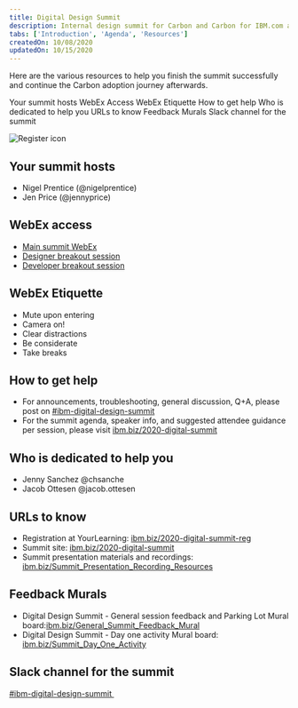 ```yaml
---
title: Digital Design Summit
description: Internal design summit for Carbon and Carbon for IBM.com adopters
tabs: ['Introduction', 'Agenda', 'Resources']
createdOn: 10/08/2020
updatedOn: 10/15/2020
---
```



<PageDescription>

Here are the various resources to help you finish the summit successfully and continue the Carbon adoption journey afterwards.

</PageDescription>

<AnchorLinks>

<AnchorLink>Your summit hosts</AnchorLink>
<AnchorLink>WebEx Access</AnchorLink>
<AnchorLink>WebEx Etiquette</AnchorLink>
<AnchorLink>How to get help</AnchorLink>
<AnchorLink>Who is dedicated to help you</AnchorLink>
<AnchorLink>URLs to know</AnchorLink>
<AnchorLink>Feedback Murals</AnchorLink>
<AnchorLink>Slack channel for the summit</AnchorLink>

</AnchorLinks>

<Row>

<Column colMd={4} colLg={4} noGutterSm>

<ResourceCard
      subTitle="2020 Digital Design Summit Registration"
      href="http://ibm.biz/2020-digital-summit-reg"
    >

![Register icon](./images/register-card-icon.png)
      
</ResourceCard>

</Column>

</Row>

<Row>

<Column colMd={8} colLg={16} noGutterSm>

## Your summit hosts
- Nigel Prentice (@nigelprentice)
- Jen Price (@jennyprice)

## WebEx access

- <a href="https://ibm.webex.com/meet/jennifer.price" target="_blank">Main summit WebEx</a>
- <a href="https://ibm.webex.com/meet/jennifer.price" target="_blank">Designer breakout session</a>
- <a href="https://ibm.webex.com/meet/jeff.chew" target="_blank">Developer breakout session</a>

## WebEx Etiquette

- Mute upon entering
- Camera on!
- Clear distractions
- Be considerate 
- Take breaks

## How to get help

- For announcements, troubleshooting, general discussion, Q+A, please post on <a href="https://ibm-studios.slack.com/archives/C01CEL0GSCD" target="_blank">#ibm-digital-design-summit</a>
- For the summit agenda, speaker info, and suggested attendee guidance per session, please visit <a href="http://ibm.biz/2020-digital-summit" target="_blank">ibm.biz/2020-digital-summit</a>

## Who is dedicated to help you

- Jenny Sanchez @chsanche 
- Jacob Ottesen @jacob.ottesen 

## URLs to know

- Registration at YourLearning: <a href="http://ibm.biz/2020-digital-summit-reg" target="_blank">ibm.biz/2020-digital-summit-reg</a>
- Summit site: <a href="http://ibm.biz/2020-digital-summit" target="_blank">ibm.biz/2020-digital-summit</a>
- Summit presentation materials and recordings: <a href="http://ibm.biz/Summit_Presentation_Recording_Resources" target="_blank">ibm.biz/Summit_Presentation_Recording_Resources</a>

## Feedback Murals

- Digital Design Summit - General session feedback and Parking Lot Mural board:<a href="http://ibm.biz/General_Summit_Feedback_Mural" target="_blank">ibm.biz/General_Summit_Feedback_Mural</a>
- Digital Design Summit - Day one activity Mural board: <a href="http://ibm.biz/Summit_Day_One_Activity" target="_blank">ibm.biz/Summit_Day_One_Activity</a>

## Slack channel for the summit

[#ibm-digital-design-summit ](https://ibm-studios.slack.com/archives/C2PLX8GQ6)

</Column>

</Row>
